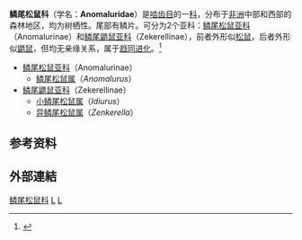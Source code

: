 {{Automatic taxobox
| taxon = Anomaluridae
| image = Aethurus glirinus.jpg
| image_caption = [[异鳞尾松鼠|异鳞尾松鼠]]（''Zenkerella insignis''）
| authority = [[保罗·热尔韦|Gervais]]，1849
}}
'''鳞尾松鼠科'''（学名：'''Anomaluridae'''）是[[啮齿目|啮齿目]]的一[[科_(生物)|科]]，分布于[[非洲|非洲]]中部和西部的森林地区，均为树栖性。尾部有鳞片。可分为2个亚科：[[鳞尾松鼠亚科|鳞尾松鼠亚科]]（Anomalurinae）和[[鳞尾鼯鼠亚科|鳞尾鼯鼠亚科]]（Zekerellinae），前者外形似[[松鼠|松鼠]]，后者外形似[[鼯鼠|鼯鼠]]，但均无亲缘关系，属于[[趋同演化|趋同进化]]。<ref>{{cite web |url=http://www.blueanimalbio.com/Mammalia/niechi/1.htm |dead-url=yes |archive-url=https://web.archive.org/web/20160304063811/http://www.blueanimalbio.com/Mammalia/niechi/1.htm |title=首页> 动物界> 脊索动物门> 脊椎动物亚门> 哺乳纲> 真兽亚纲> 啮齿目 |work=蓝色动物学 |archive-date=2016-03-04 |access-date=2021-08-14 |language=zh-hans }}</ref>
*[[鳞尾松鼠亚科|鳞尾松鼠亚科]]（Anomalurinae）
**[[鳞尾松鼠属|鳞尾松鼠属]]（''Anomalurus''）
*[[鳞尾鼯鼠亚科|鳞尾鼯鼠亚科]]（Zekerellinae）
**[[小鳞尾松鼠属|小鳞尾松鼠属]]（''Idiurus''）
**[[异鳞尾松鼠属|异鳞尾松鼠属]]（''Zenkerella''）

==参考资料==
{{reflist}}

==外部連結==
{{Taxonbar}}

[[Category:鳞尾松鼠科|]]
[[Category:啮齿目|L]]
[[Category:1849年描述的分类群|L]]
